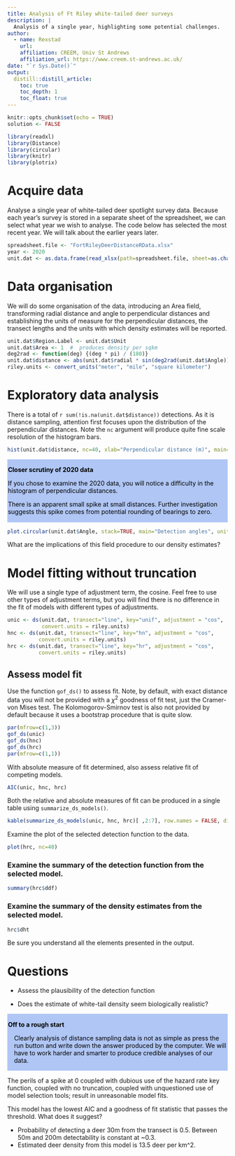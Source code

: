 ```yaml
---
title: Analysis of Ft Riley white-tailed deer surveys
description: |
  Analysis of a single year, highlighting some potential challenges.
author:
  - name: Rexstad
    url: 
    affiliation: CREEM, Univ St Andrews
    affiliation_url: https://www.creem.st-andrews.ac.uk/
date: "`r Sys.Date()`"
output: 
  distill::distill_article:
    toc: true
    toc_depth: 1
    toc_float: true
---
```


```r
knitr::opts_chunk$set(echo = TRUE)
solution <- FALSE
```

```r
library(readxl)
library(Distance)
library(circular)
library(knitr)
library(plotrix)
```

# Acquire data

Analyse a single year of white-tailed deer spotlight survey data.  Because each year's survey is stored in a separate sheet of the spreadsheet, we can select what year we wish to analyse.  The code below has selected the most recent year.  We will talk about the earlier years later.


```r
spreadsheet.file <- "FortRileyDeerDistanceRData.xlsx"
year <- 2020
unit.dat <- as.data.frame(read_xlsx(path=spreadsheet.file, sheet=as.character(year)))
```

#  Data organisation

We will do some organisation of the data, introducing an Area field, transforming radial distance and angle to perpendicular distances and establishing the units of measure for the perpendicular distances, the transect lengths and the units with which density estimates will be reported.

```r
unit.dat$Region.Label <- unit.dat$Unit
unit.dat$Area <- 1  #  produces density per sqkm
deg2rad <- function(deg) {(deg * pi) / (180)}
unit.dat$distance <- abs(unit.dat$radial * sin(deg2rad(unit.dat$Angle)))
riley.units <- convert_units("meter", "mile", "square kilometer")
```


# Exploratory data analysis

There is a total of `r sum(!is.na(unit.dat$distance))` detections.  As it is distance sampling, attention first focuses upon the distribution of the perpendicular distances.  Note the `nc` argument will produce quite fine scale resolution of the histogram bars.

```r
hist(unit.dat$distance, nc=40, xlab="Perpendicular distance (m)", main=paste("All ", year, "detections"))
```

<div class="warning" style='padding:0.1em; background-color:#b0c6f5; color:#000000'>
<span>
<p style='margin-top:1em; text-align:left'>
<b>Closer scrutiny of 2020 data</b></p>
<p style='margin-left:1em;'>
If you chose to examine the 2020 data, you will notice a difficulty in the histogram of perpendicular distances.

There is an apparent small spike at small distances.  Further investigation suggests this spike comes from potential rounding of bearings to zero.
</p>
</span>
</div>

```r
plot.circular(unit.dat$Angle, stack=TRUE, main="Detection angles", units = "degrees")
```

What are the implications of this field procedure to our density estimates?

# Model fitting without truncation

We will use a single type of adjustment term, the cosine.  Feel free to use other types of adjustment terms, but you will find there is no difference in the fit of models with different types of adjustments.


```r
unic <- ds(unit.dat, transect="line", key="unif", adjustment = "cos", 
           convert.units = riley.units)
hnc <- ds(unit.dat, transect="line", key="hn", adjustment = "cos", 
          convert.units = riley.units)
hrc <- ds(unit.dat, transect="line", key="hr", adjustment = "cos", 
          convert.units = riley.units)
```

## Assess model fit

Use the function `gof_ds()` to assess fit.  Note, by default, with exact distance data you will not be provided with a $\chi^2$ goodness of fit test, just the Cramer-von Mises test.  The Kolomogorov-Smirnov test is also not provided by default because it uses a bootstrap procedure that is quite slow.

```r
par(mfrow=c(1,3))
gof_ds(unic)
gof_ds(hnc)
gof_ds(hrc)
par(mfrow=c(1,1))
```

With absolute measure of fit determined, also assess relative fit of competing models.

```r
AIC(unic, hnc, hrc)
```

Both the relative and absolute measures of fit can be produced in a single table using `summarize_ds_models()`.

```r
kable(summarize_ds_models(unic, hnc, hrc)[ ,2:7], row.names = FALSE, digits=4)
```

Examine the plot of the selected detection function to the data.

```r
plot(hrc, nc=40)
```

### Examine the summary of the detection function from the selected model.

```r
summary(hrc$ddf)
```

### Examine the summary of the density estimates from the selected model.

```r
hrc$dht
```

Be sure you understand all the elements presented in the output.

# Questions

- Assess the plausibility of the detection function

- Does the estimate of white-tail density seem biologically realistic?

<div class="warning" style='padding:0.1em; background-color:#b0c6f5; color:#000000'>
<span>
<p style='margin-top:1em; text-align:left'>
<b>Off to a rough start</b></p>
<p style='margin-left:1em;'>
Clearly analysis of distance sampling data is not as simple as press the run button and write down the answer produced by the computer.  We will have to work harder and smarter to produce credible analyses of our data.
</p>
</span>
</div>


The perils of a spike at 0 coupled with dubious use of the hazard rate key function, coupled with no truncation, coupled with unquestioned use of model selection tools; result in unreasonable model fits.


This model has the lowest AIC and a goodness of fit statistic that passes the threshold.  What does it suggest?

- Probability of detecting a deer 30m from the transect is 0.5.  Between 50m and 200m detectability is constant at ~0.3.
- Estimated deer density from this model is 13.5 deer per km^2.



